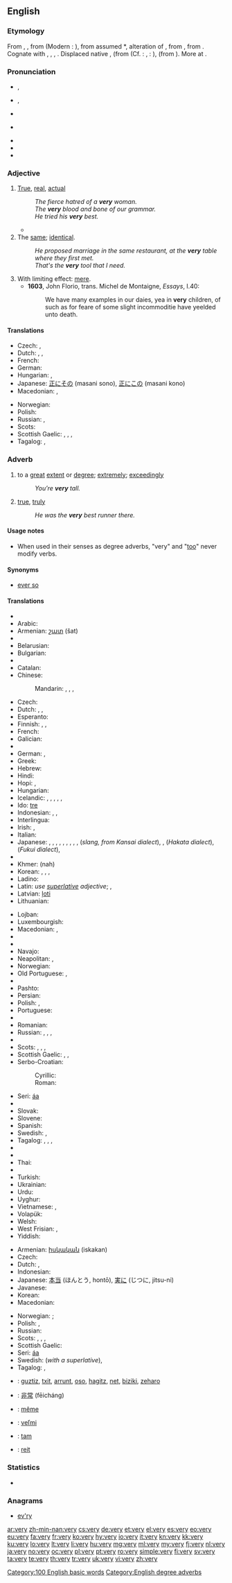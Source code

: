 ==English==

{{wikipedia}}

===Etymology===
From {{etyl|enm}} {{term|verray|lang=enm}}, {{term|verrai||true|lang=enm}}, from {{etyl|fro}} {{term|verai||true|lang=fro}} (Modern {{etyl|fr|-}}: {{term|vrai|lang=fr}}), from assumed {{etyl|VL.}} *{{term||vērācus|lang=la}}, alteration of {{etyl|la}} {{term|verax|vērāx|truthful|lang=la}}, from {{etyl|la}} {{term|verus|vērus|true|lang=la}}, from {{etyl|ine-pro|en}} {{recons|wēr-||true, benevolent|lang=ine-pro}}. Cognate with {{etyl|ang|-}} {{term|wær|wǣr|sc=Latinx|true, correct|lang=ang}}, {{etyl|nl|-}} {{term|waar||true|lang=nl}}, {{etyl|de|-}} {{term|wahr||true|lang=de}}, {{etyl|is|-}} {{term|alvöru||earnest|lang=is}}. Displaced native {{etyl|enm|-}} {{term|sore|lang=enm}}, {{term|sar|sār|very|lang=enm}} (from {{etyl|ang|-}} {{term|sar|sār|grievous, extreme|lang=ang}} (Cf. {{etyl|de|-}}: {{term|sehr|lang=de}}, {{etyl|nl|-}}: {{term|zeer|lang=nl}}), {{etyl|enm|-}} {{term|wel||very|lang=enm}} (from {{etyl|ang|-}} {{term|wel||well, very|lang=ang}}). More at {{l|en|warlock}}.

===Pronunciation===
* {{a|RP}} {{IPA|/ˈvɛɹɪ/}}, {{X-SAMPA|/"vEr\I/}}
* {{a|UK|US}} {{IPA|/ˈvɛɹi/}}, {{X-SAMPA|/"vEr\i/}}
* {{audio|en-us-ne-very.ogg|Audio (US)}} {{qualifier|in accents without the [[w:English-language_vowel_changes_before_historic_/r/#Mary.E2.80.93marry.E2.80.93merry_merger|"Mary, marry, merry" merger]]}}
* {{audio|en-us-very.ogg|Audio (US)}} {{qualifier|in accents with the [[w:English-language_vowel_changes_before_historic_/r/#Mary.E2.80.93marry.E2.80.93merry_merger|"Mary, marry, merry" merger]]}}
* {{audio|En-uk-very.ogg|Audio (UK)}}
* {{hyphenation|ver|y}}
* {{rhymes|ɛri}}

===Adjective===
{{en-adj|-|verier|veriest}}

# [[true|True]], [[real]], [[actual]]
#: ''The fierce hatred of a '''very''' woman.''
#: ''The '''very''' blood and bone of our grammar.''
#: ''He tried his '''very''' best.''
#* {{quote-news|year=2012|date=November 7|author=Matt Bai|title=Winning a Second Term, Obama Will Confront Familiar Headwinds|work=New York Times|url=http://www.nytimes.com/2012/11/07/us/politics/in-president-obamas-second-term-familiar-challenges.html?pagewanted=all&_r=0
|passage=The country’s first black president, and its first president to reach adulthood after the Vietnam War and Watergate, Mr. Obama seemed like a digital-age leader who could at last dislodge the stalemate between those who clung to the government of the Great Society, on the one hand, and those who disdained the '''very''' idea of government, on the other.}}
# The [[same]]; [[identical]].
#: ''He proposed marriage in the same restaurant, at the '''very''' table where they first met.''
#: ''That's the '''very''' tool that I need.''
# With limiting effect: [[mere]].
#* '''1603''', John Florio, trans. Michel de Montaigne, ''Essays'', I.40:
#*: We have many examples in our daies, yea in '''very''' children, of such as for feare of some slight incommoditie have yeelded unto death.

====Translations====
{{trans-top|the same; identical}}
* Czech: {{t+|cs|týž}}, {{t+|cs|tentýž}}
* Dutch: {{t+|nl|zelfde}}, {{t+|nl|dezelfde}}, {{t+|nl|hetzelfde}}
* French: {{t+|fr|même}}
* German: {{t+|de|derselbe}}
* Hungarian: {{t+|hu|ugyanaz}}, {{t-|hu|egyazon}}
* Japanese: [[正に]][[その]] (masani sono), [[正に]][[この]] (masani kono)
* Macedonian: {{t-|mk|сам|tr=sam}},  {{t-|mk|самиот|tr=sámiot}}
{{trans-mid}}
* Norwegian: {{t+|no|samme}}
* Polish: {{t+|pl|identyczny}}
* Russian: {{t+|ru|самый||tr=sámyj}}, {{t+|ru|тот самый|tr=tot sámyj|sc=Cyrl}}
* Scots: {{tø|sco|vera}}
* Scottish Gaelic: {{t-|gd|aon}},  {{t-|gd|ceart}},  {{t-|gd|ceudna}},  {{t-|gd|dearbh}}
* Tagalog: {{t-|tl|talaga}},  {{t-|tl|talagang}}
{{trans-bottom}}

===Adverb===
{{en-adv|-}}

# to a [[great]] [[extent]] or [[degree]]; [[extremely]]; [[exceedingly]]
#: ''You’re '''very''' tall.''
# [[true]], [[truly]]
#: ''He was the '''very''' best runner there.''

====Usage notes====
* When used in their senses as degree adverbs, "very" and "[[too]]" never modify verbs.

====Synonyms====
* {{sense|to a great extent}} [[ever so]]

====Translations====
{{trans-top|to a high degree}}
* {{trreq|Albanian}}
* Arabic: {{t+|ar|جدا|alt=جِدًا|tr=jíddan}}
* Armenian: [[շատ]] (šat)
* {{trreq|Basque}}
* Belarusian: {{t+|be|вельмі|tr=vél'mi}}
* Bulgarian: {{t+|bg|много|tr=mnógo}}
* {{trreq|Burmese}}
* Catalan: {{t+|ca|molt}}
* Chinese:
*: Mandarin: {{t-|cmn|很|tr=hĕn|sc=Hani}},  {{t-|cmn|太|tr=tài|sc=Hani}},  {{t-|cmn|非常|tr=fēicháng|sc=Hani}},  {{t-|cmn|超|tr=chāo|sc=Hani}}
* Czech: {{t+|cs|velmi}}
* Dutch: {{t+|nl|zeer}}, {{t+|nl|heel}}, {{t+|nl|erg}}
* Esperanto: {{t+|eo|tre}}
* Finnish: {{t+|fi|erittäin}}, {{t+|fi|kovin}}, {{t+|fi|hyvin}}
* French: {{t+|fr|très}}
* Galician: {{t|gl|moi}}
* {{trreq|Georgian}}
* German: {{t+|de|sehr}}, {{t+|de|ganz}}
* Greek: {{t+|el|πολύ|tr=polý}}
* Hebrew: {{t-|he|מאוד|tr=məód}}
* Hindi: {{t+|hi|बहुत|tr=bahut}}
* Hopi: {{tø|hop|a'ni|m}}, {{tø|hop|hin'ur|f}}
* Hungarian: {{t+|hu|nagyon}}
* Icelandic: {{t+|is|mjög}}, {{t-|is|ákaflega}}, {{t-|is|afar}}, {{t-|is|ýkja}}, {{t-|is|fjarska}}, {{t-|is|einkar}}
* Ido: [[tre]]
* Indonesian: {{t+|id|sangat}}, {{t+|id|nian}}, {{t+|id|sekali}}
* Interlingua: {{t-|ia|multo}}
* Irish: {{t-|ga|an-}}, {{t-|ga|ana-}}
* Italian: {{t+|it|molto}}
* Japanese: {{t+|ja|とても|tr=totemó}}, {{t+|ja|かなり|tr=kanari}}, {{t-|ja|非常に|tr=ひじょうに, hijōni}}, {{t-|ja|凄く|tr=[[すごく]], sugoku}}, {{t+|ja|大変|tr=[[たいへん]], taihén}}, {{t-|ja|大分|tr=[[だいぶ]], daibu}}, {{t-|ja|随分|tr=[[ずいぶん]], zuibun}}, {{t-|ja|ずっと|tr=zutto}}, {{t-|ja|めちゃ|tr=mecha}}, {{t-|ja|めっちゃ|tr=metcha}} (''slang, from Kansai dialect''), {{t+|ja|超|tr=ちょう, chō}} {{qualifier|slang}}, {{t-|ja|ばり|tr=bari}} (''Hakata dialect''), {{t-|ja|つるつる|tr=tsuru tsuru}} (''Fukui dialect''), {{t-|ja|どえらい、でら|tr=doerai, dera|sc=Jpan}}
* {{trreq|Kannada}}
* Khmer: {{Khmr|[[ណាស់]]}} (nah)
* Korean: {{t+|ko|아주|tr=aju|sc=Hang}},  {{t+|ko|매우|tr=mae-u|sc=Hang}}, {{t+|ko|너무|tr=neomu|sc=Kore}}, {{t+|ko|굉장히|sc=Kore}}
* Ladino: {{tø|lad|muy}}
* Latin: ''use [[superlative]] adjective''; {{t+|la|maxime|alt=maximē}}, {{t-|la|summe|alt=summē}}
* Latvian: [[ļoti]]
* Lithuanian: {{t+|lt|labai}}
{{trans-mid}}
* Lojban: {{t+|jbo|mutce}}
* Luxembourgish: {{t-|lb|ganz}}
* Macedonian: {{t+|mk|многу|tr=mnógu}},  {{t-|mk|мошне|tr=móšne}}
* {{trreq|Maori}}
* {{trreq|Mongolian}}
* Navajo: {{tø|nv|ayóo}}
* Neapolitan: {{tø|nap|assai}}, {{tø|nap|nu sacco}}
* Norwegian: {{t+|no|veldig}}
* Old Portuguese: {{tø|roa-ptg|mui}}, {{tø|roa-ptg|muito}}
* {{trreq|Oriya}}
* Pashto: {{t+|ps|ډېر|tr=ḍer}}
* Persian: {{t+|fa|بسیار|tr=besiyâr}}
* Polish: {{t+|pl|bardzo}}, {{t-|pl|wielce}}
* Portuguese: {{t+|pt|muito}}
* {{trreq|Punjabi}}
* Romanian: {{t-|ro|foarte}}
* Russian: {{t+|ru|очень|tr=óčen’}},  {{t+|ru|весьма|tr=ves'má}}, {{t+|ru|изрядно|tr=izrjádno|sc=Cyrl}}, {{qualifier|colloquial}} {{t+|ru|дюже|tr=djúže|sc=Cyrl}}
* {{trreq|Sanskrit}}
* Scots: {{tø|sco|gey}}, {{tø|sco|unco}}, {{tø|sco|vera}},
* Scottish Gaelic: {{t-|gd|glè}}, {{t-|gd|ro}}, {{t-|gd|fìor}}
* Serbo-Croatian:
*: Cyrillic: {{t-|sh|врло|alt=вр̏ло|sc=Cyrl}}
*: Roman: {{t-|sh|vrlo|alt=vȑlo}}
* Seri: [[áa]]
* {{trreq|Sinhalese}}
* Slovak: {{t-|sk|veľmi}}
* Slovene: {{t+|sl|zelo|alt=zeló}}
* Spanish: {{t+|es|muy}}
* Swedish: {{t+|sv|mycket}}, {{t+|sv|väldigt}}
* Tagalog: {{t-|tl|talaga}},  {{t-|tl|talagang}},  {{t-|tl|sobra}},  {{t-|tl|sobrang}}
* {{trreq|Tamil}}
* {{trreq|Telugu}}
* Thai: {{t+|th|มาก|tr=mâak}}
* {{trreq|Tibetan}}
* Turkish: {{t+|tr|çok}}
* Ukrainian: {{t-|uk|дуже|tr=dúže}}
* Urdu: {{t-|ur|بہت|tr=bahut}}
* Uyghur: {{t|ug|بەك|tr=bek|sc=ug-Arab}}
* Vietnamese: {{t+|vi|rất}} {{qualifier|placed before the word to intensify}}, {{t+|vi|lắm}} {{qualifier|placed after the word to intensify}}
* Volapük: {{t+|vo|vemo}}
* Welsh: {{t-|cy|iawn}}
* West Frisian: {{t-|fy|tige}},  {{t-|fy|frij}}
* Yiddish: {{t-|yi|זייער|tr=zeyer}}
{{trans-bottom}}

{{trans-top|true, truly}}
* Armenian: [[իսկական]] (iskakan)
* Czech: {{t+|cs|skutečně}}
* Dutch: {{t+|nl|echt}}, {{t+|nl|uiterst}}
* Indonesian: {{t-|id|benar-benar}}
* Japanese: [[本当]] (ほんとう, hontō), [[実に]] (じつに, jitsu-ni)
* Javanese: {{t-|jv|tenan}}
* Korean: {{t+|ko|정말|tr=jeongmal|sc=Kore}}
* Macedonian: {{t-|mk|нај-|tr=naj-}}
{{trans-mid}}
* Norwegian: {{t+|no|veldig}}; {{t+|no|aller}}
* Polish: {{t+|pl|naprawdę}}, {{t+|pl|prawdziwie}}
* Russian: {{t+|ru|самый|tr=sámyj}}
* Scots: {{tø|sco|gey}}, {{tø|sco|unco}}, {{tø|sco|vera}},
* Scottish Gaelic: {{t-|gd|fìor}}
* Seri: [[áa]]
* Swedish: {{t+|sv|allra}} (''with a superlative''), {{t+|sv|sann}} {{qualifier|archaic}}
* Tagalog: {{t-|tl|talaga}},  {{t-|tl|talagang}}
{{trans-bottom}}

{{checktrans-top}}
* {{ttbc|eu}}: [[guztiz]], [[txit]], [[arrunt]], [[oso]], [[hagitz]], [[net]], [[biziki]], [[zeharo]]
* {{ttbc|cmn}}: [[非常]] (fēicháng)
* {{ttbc|fr}}: [[même]]
{{trans-mid}}
* {{ttbc|sk}}: [[veľmi]]
* {{ttbc|tr}}: [[tam]]
* {{ttbc|cy}}: [[reit]]
{{trans-bottom}}

===Statistics===
* {{rank|than|some|other|67|very|upon|man|may}}

===Anagrams===
* [[ev'ry#English|ev'ry]]

[[Category:100 English basic words]]
[[Category:English degree adverbs]]

[[ar:very]]
[[zh-min-nan:very]]
[[cs:very]]
[[de:very]]
[[et:very]]
[[el:very]]
[[es:very]]
[[eo:very]]
[[eu:very]]
[[fa:very]]
[[fr:very]]
[[ko:very]]
[[hy:very]]
[[io:very]]
[[it:very]]
[[kn:very]]
[[kk:very]]
[[ku:very]]
[[lo:very]]
[[lt:very]]
[[li:very]]
[[hu:very]]
[[mg:very]]
[[ml:very]]
[[my:very]]
[[fj:very]]
[[nl:very]]
[[ja:very]]
[[no:very]]
[[oc:very]]
[[pl:very]]
[[pt:very]]
[[ro:very]]
[[simple:very]]
[[fi:very]]
[[sv:very]]
[[ta:very]]
[[te:very]]
[[th:very]]
[[tr:very]]
[[uk:very]]
[[vi:very]]
[[zh:very]]